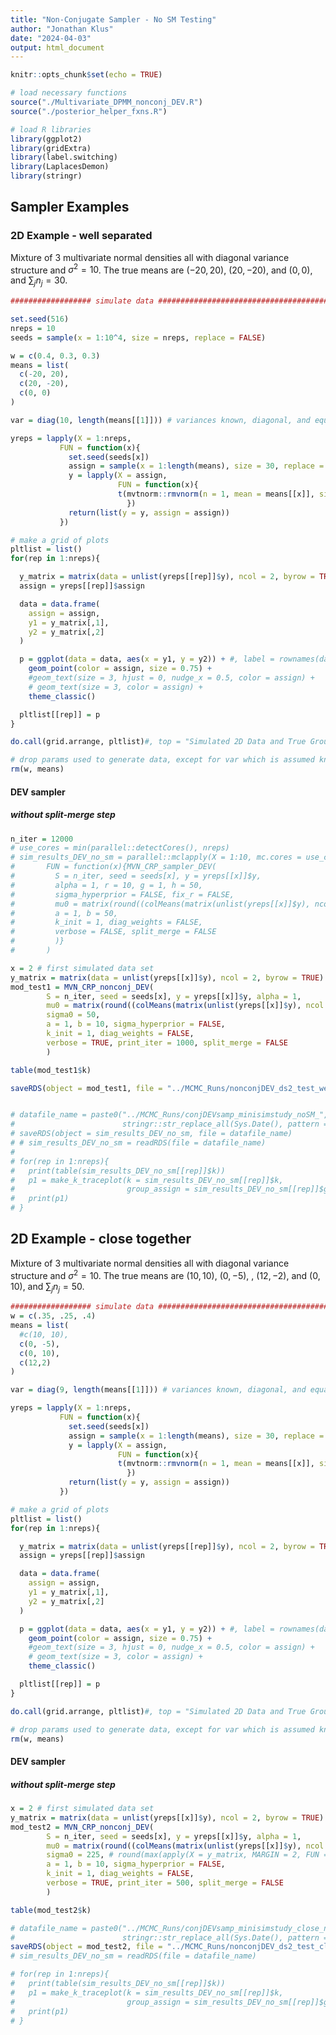 ```yaml
---
title: "Non-Conjugate Sampler - No SM Testing"
author: "Jonathan Klus"
date: "2024-04-03"
output: html_document
---
```


```r
knitr::opts_chunk$set(echo = TRUE)

# load necessary functions
source("./Multivariate_DPMM_nonconj_DEV.R")
source("./posterior_helper_fxns.R")

# load R libraries
library(ggplot2)
library(gridExtra)
library(label.switching)
library(LaplacesDemon)
library(stringr)
```

## Sampler Examples

### 2D Example - well separated

Mixture of 3 multivariate normal densities all with diagonal variance structure
and $\sigma^2 = 10$. The true means are $(-20,20)$, $(20,-20)$, and $(0,0)$, and
$\sum_{j}n_j = 30$.

```r
################## simulate data ##############################################

set.seed(516)
nreps = 10
seeds = sample(x = 1:10^4, size = nreps, replace = FALSE)

w = c(0.4, 0.3, 0.3)
means = list(
  c(-20, 20),
  c(20, -20),
  c(0, 0)
)

var = diag(10, length(means[[1]])) # variances known, diagonal, and equal

yreps = lapply(X = 1:nreps, 
           FUN = function(x){
             set.seed(seeds[x])
             assign = sample(x = 1:length(means), size = 30, replace = TRUE, prob = w)
             y = lapply(X = assign,
                        FUN = function(x){
                        t(mvtnorm::rmvnorm(n = 1, mean = means[[x]], sigma = var))
                          })
             return(list(y = y, assign = assign))
           })

# make a grid of plots
pltlist = list()
for(rep in 1:nreps){

  y_matrix = matrix(data = unlist(yreps[[rep]]$y), ncol = 2, byrow = TRUE)
  assign = yreps[[rep]]$assign

  data = data.frame(
    assign = assign,
    y1 = y_matrix[,1],
    y2 = y_matrix[,2]
  )

  p = ggplot(data = data, aes(x = y1, y = y2)) + #, label = rownames(data))) +
    geom_point(color = assign, size = 0.75) +
    #geom_text(size = 3, hjust = 0, nudge_x = 0.5, color = assign) +
    # geom_text(size = 3, color = assign) +
    theme_classic()

  pltlist[[rep]] = p
}

do.call(grid.arrange, pltlist)#, top = "Simulated 2D Data and True Group Assignments")

# drop params used to generate data, except for var which is assumed known
rm(w, means)
```

#### DEV sampler 

##### without split-merge step

```r
n_iter = 12000
# use_cores = min(parallel::detectCores(), nreps)
# sim_results_DEV_no_sm = parallel::mclapply(X = 1:10, mc.cores = use_cores,
#       FUN = function(x){MVN_CRP_sampler_DEV(
#         S = n_iter, seed = seeds[x], y = yreps[[x]]$y,
#         alpha = 1, r = 10, g = 1, h = 50,
#         sigma_hyperprior = FALSE, fix_r = FALSE,
#         mu0 = matrix(round((colMeans(matrix(unlist(yreps[[x]]$y), ncol = 2))),0), ncol = 1),
#         a = 1, b = 50,
#         k_init = 1, diag_weights = FALSE,
#         verbose = FALSE, split_merge = FALSE
#         )}
#       )

x = 2 # first simulated data set 
y_matrix = matrix(data = unlist(yreps[[x]]$y), ncol = 2, byrow = TRUE)
mod_test1 = MVN_CRP_nonconj_DEV(
        S = n_iter, seed = seeds[x], y = yreps[[x]]$y, alpha = 1, 
        mu0 = matrix(round((colMeans(matrix(unlist(yreps[[x]]$y), ncol = 2))),0), ncol = 1),
        sigma0 = 50,
        a = 1, b = 10, sigma_hyperprior = FALSE,
        k_init = 1, diag_weights = FALSE,
        verbose = TRUE, print_iter = 1000, split_merge = FALSE
        )

table(mod_test1$k)

saveRDS(object = mod_test1, file = "../MCMC_Runs/nonconjDEV_ds2_test_wellsep.rds")


# datafile_name = paste0("../MCMC_Runs/conjDEVsamp_minisimstudy_noSM_", 
#                        stringr::str_replace_all(Sys.Date(), pattern = "-", replacement = "_"), ".rds")
# saveRDS(object = sim_results_DEV_no_sm, file = datafile_name)
# # sim_results_DEV_no_sm = readRDS(file = datafile_name)
# 
# for(rep in 1:nreps){
#   print(table(sim_results_DEV_no_sm[[rep]]$k))
#   p1 = make_k_traceplot(k = sim_results_DEV_no_sm[[rep]]$k, 
#                         group_assign = sim_results_DEV_no_sm[[rep]]$group_assign)
#   print(p1)
# }
```


## 2D Example - close together

Mixture of 3 multivariate normal densities all with diagonal variance structure
and $\sigma^2 = 10$. The true means are $(10,10)$, $(0,-5)$, , $(12,-2)$, and $(0,10)$, and
$\sum_{j}n_j = 50$.

```r
################## simulate data ##############################################
w = c(.35, .25, .4)
means = list(
  #c(10, 10),
  c(0, -5),
  c(0, 10),
  c(12,2)
)

var = diag(9, length(means[[1]])) # variances known, diagonal, and equal

yreps = lapply(X = 1:nreps, 
           FUN = function(x){
             set.seed(seeds[x])
             assign = sample(x = 1:length(means), size = 30, replace = TRUE, prob = w)
             y = lapply(X = assign,
                        FUN = function(x){
                        t(mvtnorm::rmvnorm(n = 1, mean = means[[x]], sigma = var))
                          })
             return(list(y = y, assign = assign))
           })

# make a grid of plots
pltlist = list()
for(rep in 1:nreps){

  y_matrix = matrix(data = unlist(yreps[[rep]]$y), ncol = 2, byrow = TRUE)
  assign = yreps[[rep]]$assign

  data = data.frame(
    assign = assign,
    y1 = y_matrix[,1],
    y2 = y_matrix[,2]
  )

  p = ggplot(data = data, aes(x = y1, y = y2)) + #, label = rownames(data))) +
    geom_point(color = assign, size = 0.75) +
    #geom_text(size = 3, hjust = 0, nudge_x = 0.5, color = assign) +
    # geom_text(size = 3, color = assign) +
    theme_classic()

  pltlist[[rep]] = p
}

do.call(grid.arrange, pltlist)#, top = "Simulated 2D Data and True Group Assignments")

# drop params used to generate data, except for var which is assumed known
rm(w, means)
```

#### DEV sampler 

##### without split-merge step

```r
x = 2 # first simulated data set 
y_matrix = matrix(data = unlist(yreps[[x]]$y), ncol = 2, byrow = TRUE)
mod_test2 = MVN_CRP_nonconj_DEV(
        S = n_iter, seed = seeds[x], y = yreps[[x]]$y, alpha = 1, 
        mu0 = matrix(round((colMeans(matrix(unlist(yreps[[x]]$y), ncol = 2))),0), ncol = 1),
        sigma0 = 225, # round(max(apply(X = y_matrix, MARGIN = 2, FUN = var)),-1), 
        a = 1, b = 10, sigma_hyperprior = FALSE,
        k_init = 1, diag_weights = FALSE,
        verbose = TRUE, print_iter = 500, split_merge = FALSE
        )

table(mod_test2$k)

# datafile_name = paste0("../MCMC_Runs/conjDEVsamp_minisimstudy_close_noSM_",
#                        stringr::str_replace_all(Sys.Date(), pattern = "-", replacement = "_"), ".rds")
saveRDS(object = mod_test2, file = "../MCMC_Runs/nonconjDEV_ds2_test_close.rds")
# sim_results_DEV_no_sm = readRDS(file = datafile_name)

# for(rep in 1:nreps){
#   print(table(sim_results_DEV_no_sm[[rep]]$k))
#   p1 = make_k_traceplot(k = sim_results_DEV_no_sm[[rep]]$k, 
#                         group_assign = sim_results_DEV_no_sm[[rep]]$group_assign)
#   print(p1)
# }
```

